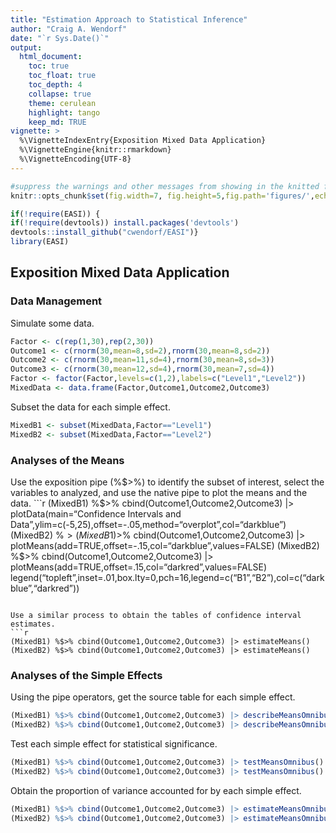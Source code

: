 ```yaml
---
title: "Estimation Approach to Statistical Inference"
author: "Craig A. Wendorf"
date: "`r Sys.Date()`"
output:
  html_document:
    toc: true
    toc_float: true
    toc_depth: 4
    collapse: true
    theme: cerulean
    highlight: tango
    keep_md: TRUE
vignette: >
  %\VignetteIndexEntry{Exposition Mixed Data Application}
  %\VignetteEngine{knitr::rmarkdown}
  %\VignetteEncoding{UTF-8}
---
```


```r
#suppress the warnings and other messages from showing in the knitted file.
knitr::opts_chunk$set(fig.width=7, fig.height=5,fig.path='figures/',echo=TRUE,warning=FALSE,message=FALSE)
```

```r
if(!require(EASI)) {
if(!require(devtools)) install.packages('devtools')
devtools::install_github("cwendorf/EASI")}
library(EASI)
```

## Exposition Mixed Data Application

### Data Management

Simulate some data.
```r
Factor <- c(rep(1,30),rep(2,30))
Outcome1 <- c(rnorm(30,mean=8,sd=2),rnorm(30,mean=8,sd=2))
Outcome2 <- c(rnorm(30,mean=11,sd=4),rnorm(30,mean=8,sd=3))
Outcome3 <- c(rnorm(30,mean=12,sd=4),rnorm(30,mean=7,sd=4))
Factor <- factor(Factor,levels=c(1,2),labels=c("Level1","Level2"))
MixedData <- data.frame(Factor,Outcome1,Outcome2,Outcome3)
```
Subset the data for each simple effect.
```r
MixedB1 <- subset(MixedData,Factor=="Level1")
MixedB2 <- subset(MixedData,Factor=="Level2")
```

### Analyses of the Means

Use the exposition pipe (%$>%) to identify the subset of interest, select the variables to analyzed, and use the native pipe to plot the means and the data.
```r
(MixedB1) %$>% cbind(Outcome1,Outcome2,Outcome3) |> plotData(main="Confidence Intervals and Data",ylim=c(-5,25),offset=-.05,method="overplot",col="darkblue")
(MixedB2) %$>% cbind(Outcome1,Outcome2,Outcome3) |> plotData(add=TRUE,offset=.05,method="overplot",col="darkred")
(MixedB1) %$>% cbind(Outcome1,Outcome2,Outcome3) |> plotMeans(add=TRUE,offset=-.15,col="darkblue",values=FALSE)
(MixedB2) %$>% cbind(Outcome1,Outcome2,Outcome3) |> plotMeans(add=TRUE,offset=.15,col="darkred",values=FALSE)
legend("topleft",inset=.01,box.lty=0,pch=16,legend=c("B1","B2"),col=c("darkblue","darkred"))
```

Use a similar process to obtain the tables of confidence interval estimates.
```r
(MixedB1) %$>% cbind(Outcome1,Outcome2,Outcome3) |> estimateMeans()
(MixedB2) %$>% cbind(Outcome1,Outcome2,Outcome3) |> estimateMeans()
```

### Analyses of the Simple Effects

Using the pipe operators, get the source table for each simple effect.
```r
(MixedB1) %$>% cbind(Outcome1,Outcome2,Outcome3) |> describeMeansOmnibus()
(MixedB2) %$>% cbind(Outcome1,Outcome2,Outcome3) |> describeMeansOmnibus()
```
Test each simple effect for statistical significance.
```r
(MixedB1) %$>% cbind(Outcome1,Outcome2,Outcome3) |> testMeansOmnibus()
(MixedB2) %$>% cbind(Outcome1,Outcome2,Outcome3) |> testMeansOmnibus()
```
Obtain the proportion of variance accounted for by each simple effect.
```r
(MixedB1) %$>% cbind(Outcome1,Outcome2,Outcome3) |> estimateMeansOmnibus()
(MixedB2) %$>% cbind(Outcome1,Outcome2,Outcome3) |> estimateMeansOmnibus()
```
